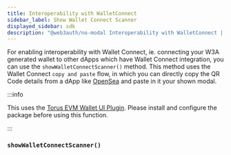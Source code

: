 ```yaml
---
title: Interoperability with WalletConnect
sidebar_label: Show Wallet Connect Scanner
displayed_sidebar: sdk
description: "@web3auth/no-modal Interoperability with WalletConnect | Documentation - Web3Auth"
---
```




For enabling interoperability with Wallet Connect, ie. connecting your W3A generated wallet to other dApps which have Wallet Connect integration, you
can use the `showWalletConnectScanner()` method. This method uses the Wallet Connect `copy and paste` flow, in which you can directly copy the QR Code
details from a dApp like [OpenSea](https://opensea.io/) and paste in it your shown modal.

:::info

This uses the [Torus EVM Wallet UI Plugin](/sdk/web/plugins/evm-wallet). Please install and configure the package before using this function.

:::

### `showWalletConnectScanner()`

<ShowWCScanner />
